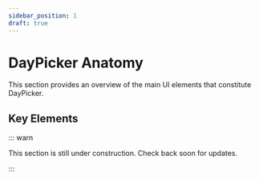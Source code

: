 ```yaml
---
sidebar_position: 1
draft: true
---
```


# DayPicker Anatomy

This section provides an overview of the main UI elements that constitute DayPicker.

## Key Elements

::: warn

This section is still under construction. Check back soon for updates.

:::
